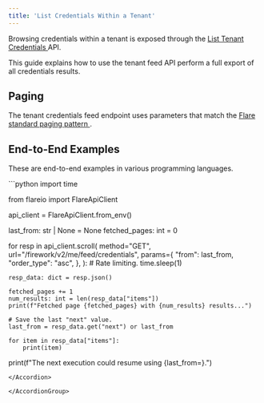 ```yaml
---
title: 'List Credentials Within a Tenant'
---
```


Browsing credentials within a tenant is exposed through the
[List Tenant Credentials <Icon icon="code" size={16} />](/api-reference/v2/endpoints/me/get-mefeedcredentials)
API.

This guide explains how to use the tenant feed API perform a full export
of all credentials results.

## Paging

The tenant credentials feed endpoint uses parameters that match the
[Flare standard paging pattern <Icon icon="book" size={16} />](/concepts/paging).

## End-to-End Examples

These are end-to-end examples in various programming languages.

<AccordionGroup>

<Accordion title="Python SDK Example">
```python
import time

from flareio import FlareApiClient


api_client = FlareApiClient.from_env()

last_from: str | None = None
fetched_pages: int = 0

for resp in api_client.scroll(
    method="GET",
    url="/firework/v2/me/feed/credentials",
    params={
        "from": last_from,
        "order_type": "asc",
    },
):
    # Rate limiting.
    time.sleep(1)

    resp_data: dict = resp.json()

    fetched_pages += 1
    num_results: int = len(resp_data["items"])
    print(f"Fetched page {fetched_pages} with {num_results} results...")

    # Save the last "next" value.
    last_from = resp_data.get("next") or last_from

    for item in resp_data["items"]:
        print(item)

print(f"The next execution could resume using {last_from=}.")
```
</Accordion>

</AccordionGroup>
